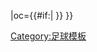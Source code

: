 {{fb team |t=桑德捷斯基 |tan=桑德捷斯基 |tc=DNK |abb={{#if:{{{abb|}}}|SE{{0}}{{0}}}} |oc={{#if:{{{oc|}}}|{{{oc}}} }} }}<!--
--><noinclude>[[Category:足球模板]]</noinclude>